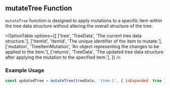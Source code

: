 
## mutateTree Function

`mutateTree` function is designed to apply mutations to a specific item within the tree data structure without altering the overall structure of the tree.

<OptionTable
  options={[
    ['tree', 'TreeData', 'The current tree data structure.'],
    ['ItemId', 'ItemId', 'The unique identifier of the item to mutate.'],
    ['mutation', 'TreeItemMutation', 'An object representing the changes to be applied to the item.'],
    ['returns', 'TreeData', 'The updated tree data structure after applying the mutation to the specified item.'],
  ]}
/>

### Example Usage

```jsx copy
const updatedTree = mutateTree(treeData, 'item-1', { isExpanded: true });
```
